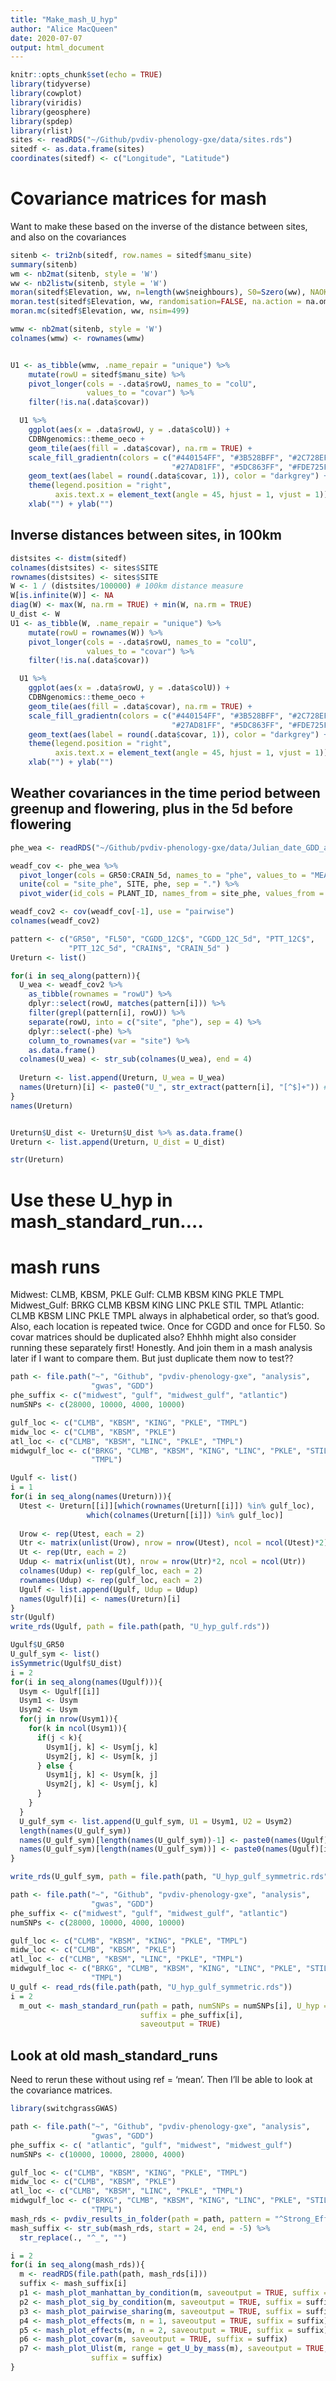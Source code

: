 ```yaml
---
title: "Make_mash_U_hyp"
author: "Alice MacQueen"
date: 2020-07-07
output: html_document
---
```


```r
knitr::opts_chunk$set(echo = TRUE)
library(tidyverse)
library(cowplot)
library(viridis)
library(geosphere)
library(spdep)
library(rlist)
sites <- readRDS("~/Github/pvdiv-phenology-gxe/data/sites.rds")
sitedf <- as.data.frame(sites)
coordinates(sitedf) <- c("Longitude", "Latitude")
```

# Covariance matrices for mash

Want to make these based on the inverse of the distance between sites, and also 
on the covariances

```r
sitenb <- tri2nb(sitedf, row.names = sitedf$manu_site)
summary(sitenb)
wm <- nb2mat(sitenb, style = 'W')
ww <- nb2listw(sitenb, style = 'W')
moran(sitedf$Elevation, ww, n=length(ww$neighbours), S0=Szero(ww), NAOK = TRUE)
moran.test(sitedf$Elevation, ww, randomisation=FALSE, na.action = na.omit)
moran.mc(sitedf$Elevation, ww, nsim=499)

wmw <- nb2mat(sitenb, style = 'W')
colnames(wmw) <- rownames(wmw)


U1 <- as_tibble(wmw, .name_repair = "unique") %>%
    mutate(rowU = sitedf$manu_site) %>%
    pivot_longer(cols = -.data$rowU, names_to = "colU",
                 values_to = "covar") %>%
    filter(!is.na(.data$covar))

  U1 %>%
    ggplot(aes(x = .data$rowU, y = .data$colU)) +
    CDBNgenomics::theme_oeco +
    geom_tile(aes(fill = .data$covar), na.rm = TRUE) +
    scale_fill_gradientn(colors = c("#440154FF", "#3B528BFF", "#2C728EFF",
                                    "#27AD81FF", "#5DC863FF", "#FDE725FF")) +
    geom_text(aes(label = round(.data$covar, 1)), color = "darkgrey") +
    theme(legend.position = "right",
          axis.text.x = element_text(angle = 45, hjust = 1, vjust = 1)) +
    xlab("") + ylab("")
```

## Inverse distances between sites, in 100km
```r
distsites <- distm(sitedf)
colnames(distsites) <- sites$SITE
rownames(distsites) <- sites$SITE
W <- 1 / (distsites/100000) # 100km distance measure
W[is.infinite(W)] <- NA
diag(W) <- max(W, na.rm = TRUE) + min(W, na.rm = TRUE)
U_dist <- W
U1 <- as_tibble(W, .name_repair = "unique") %>%
    mutate(rowU = rownames(W)) %>%
    pivot_longer(cols = -.data$rowU, names_to = "colU",
                 values_to = "covar") %>%
    filter(!is.na(.data$covar))

  U1 %>%
    ggplot(aes(x = .data$rowU, y = .data$colU)) +
    CDBNgenomics::theme_oeco +
    geom_tile(aes(fill = .data$covar), na.rm = TRUE) +
    scale_fill_gradientn(colors = c("#440154FF", "#3B528BFF", "#2C728EFF",
                                    "#27AD81FF", "#5DC863FF", "#FDE725FF")) +
    geom_text(aes(label = round(.data$covar, 1)), color = "darkgrey") +
    theme(legend.position = "right",
          axis.text.x = element_text(angle = 45, hjust = 1, vjust = 1)) +
    xlab("") + ylab("")
```

## Weather covariances in the time period between greenup and flowering, plus in the 5d before flowering
```r
phe_wea <- readRDS("~/Github/pvdiv-phenology-gxe/data/Julian_date_GDD_and_rainfall_phenotypes_4wcr_and_gwas.rds")

weadf_cov <- phe_wea %>%
  pivot_longer(cols = GR50:CRAIN_5d, names_to = "phe", values_to = "MEAS") %>%
  unite(col = "site_phe", SITE, phe, sep = ".") %>%
  pivot_wider(id_cols = PLANT_ID, names_from = site_phe, values_from = MEAS, values_fn = mean)

weadf_cov2 <- cov(weadf_cov[-1], use = "pairwise")
colnames(weadf_cov2)

pattern <- c("GR50", "FL50", "CGDD_12C$", "CGDD_12C_5d", "PTT_12C$", 
             "PTT_12C_5d", "CRAIN$", "CRAIN_5d" )
Ureturn <- list()

for(i in seq_along(pattern)){
  U_wea <- weadf_cov2 %>%
    as_tibble(rownames = "rowU") %>%
    dplyr::select(rowU, matches(pattern[i])) %>%
    filter(grepl(pattern[i], rowU)) %>%
    separate(rowU, into = c("site", "phe"), sep = 4) %>%
    dplyr::select(-phe) %>%
    column_to_rownames(var = "site") %>%
    as.data.frame()
  colnames(U_wea) <- str_sub(colnames(U_wea), end = 4)
  
  Ureturn <- list.append(Ureturn, U_wea = U_wea)
  names(Ureturn)[i] <- paste0("U_", str_extract(pattern[i], "[^$]+")) # matches one or more characters other than $
}
names(Ureturn)


Ureturn$U_dist <- Ureturn$U_dist %>% as.data.frame()
Ureturn <- list.append(Ureturn, U_dist = U_dist)

str(Ureturn)
```


# Use these U_hyp in mash_standard_run....
# mash runs

Midwest: CLMB, KBSM, PKLE
Gulf: CLMB KBSM KING PKLE TMPL
Midwest_Gulf: BRKG CLMB KBSM KING LINC PKLE STIL TMPL
Atlantic: CLMB KBSM LINC PKLE TMPL
always in alphabetical order, so that's good.
Also, each location is repeated twice. Once for CGDD and once for FL50. So covar matrices should be duplicated also? Ehhhh might also consider running these separately first! Honestly. And join them in a mash analysis later if I want to compare them. But just duplicate them now to test??

```r
path <- file.path("~", "Github", "pvdiv-phenology-gxe", "analysis", 
                  "gwas", "GDD")
phe_suffix <- c("midwest", "gulf", "midwest_gulf", "atlantic")
numSNPs <- c(28000, 10000, 4000, 10000)

gulf_loc <- c("CLMB", "KBSM", "KING", "PKLE", "TMPL")
midw_loc <- c("CLMB", "KBSM", "PKLE")
atl_loc <- c("CLMB", "KBSM", "LINC", "PKLE", "TMPL")
midwgulf_loc <- c("BRKG", "CLMB", "KBSM", "KING", "LINC", "PKLE", "STIL",
                  "TMPL")

Ugulf <- list()
i = 1 
for(i in seq_along(names(Ureturn))){
  Utest <- Ureturn[[i]][which(rownames(Ureturn[[i]]) %in% gulf_loc),
                 which(colnames(Ureturn[[i]]) %in% gulf_loc)]
  
  Urow <- rep(Utest, each = 2)
  Utr <- matrix(unlist(Urow), nrow = nrow(Utest), ncol = ncol(Utest)*2)
  Ut <- rep(Utr, each = 2)
  Udup <- matrix(unlist(Ut), nrow = nrow(Utr)*2, ncol = ncol(Utr))
  colnames(Udup) <- rep(gulf_loc, each = 2)
  rownames(Udup) <- rep(gulf_loc, each = 2)
  Ugulf <- list.append(Ugulf, Udup = Udup)
  names(Ugulf)[i] <- names(Ureturn)[i]
}
str(Ugulf)
write_rds(Ugulf, path = file.path(path, "U_hyp_gulf.rds"))

Ugulf$U_GR50
U_gulf_sym <- list()
isSymmetric(Ugulf$U_dist)
i = 2
for(i in seq_along(names(Ugulf))){
  Usym <- Ugulf[[i]]
  Usym1 <- Usym
  Usym2 <- Usym
  for(j in nrow(Usym1)){
    for(k in ncol(Usym1)){
      if(j < k){
        Usym1[j, k] <- Usym[j, k]
        Usym2[j, k] <- Usym[k, j]
      } else {
        Usym1[j, k] <- Usym[k, j]
        Usym2[j, k] <- Usym[j, k]
      }
    }
  }
  U_gulf_sym <- list.append(U_gulf_sym, U1 = Usym1, U2 = Usym2)
  length(names(U_gulf_sym))
  names(U_gulf_sym)[length(names(U_gulf_sym))-1] <- paste0(names(Ugulf)[i], "_1")
  names(U_gulf_sym)[length(names(U_gulf_sym))] <- paste0(names(Ugulf)[i], "_2")
}

write_rds(U_gulf_sym, path = file.path(path, "U_hyp_gulf_symmetric.rds"))

```

```r
path <- file.path("~", "Github", "pvdiv-phenology-gxe", "analysis", 
                  "gwas", "GDD")
phe_suffix <- c("midwest", "gulf", "midwest_gulf", "atlantic")
numSNPs <- c(28000, 10000, 4000, 10000)

gulf_loc <- c("CLMB", "KBSM", "KING", "PKLE", "TMPL")
midw_loc <- c("CLMB", "KBSM", "PKLE")
atl_loc <- c("CLMB", "KBSM", "LINC", "PKLE", "TMPL")
midwgulf_loc <- c("BRKG", "CLMB", "KBSM", "KING", "LINC", "PKLE", "STIL",
                  "TMPL")
U_gulf <- read_rds(file.path(path, "U_hyp_gulf_symmetric.rds"))
i = 2
  m_out <- mash_standard_run(path = path, numSNPs = numSNPs[i], U_hyp = U_gulf,
                             suffix = phe_suffix[i],
                             saveoutput = TRUE)
```

## Look at old mash_standard_runs

Need to rerun these without using ref = 'mean'. Then I'll be able to look at the covariance matrices.
```r
library(switchgrassGWAS)

path <- file.path("~", "Github", "pvdiv-phenology-gxe", "analysis", 
                  "gwas", "GDD")
phe_suffix <- c( "atlantic", "gulf", "midwest", "midwest_gulf")
numSNPs <- c(10000, 10000, 28000, 4000)

gulf_loc <- c("CLMB", "KBSM", "KING", "PKLE", "TMPL")
midw_loc <- c("CLMB", "KBSM", "PKLE")
atl_loc <- c("CLMB", "KBSM", "LINC", "PKLE", "TMPL")
midwgulf_loc <- c("BRKG", "CLMB", "KBSM", "KING", "LINC", "PKLE", "STIL",
                  "TMPL")
mash_rds <- pvdiv_results_in_folder(path = path, pattern = "^Strong_Effects")
mash_suffix <- str_sub(mash_rds, start = 24, end = -5) %>%
  str_replace(., "^_", "")

i = 2
for(i in seq_along(mash_rds)){
  m <- readRDS(file.path(path, mash_rds[i]))
  suffix <- mash_suffix[i]
  p1 <- mash_plot_manhattan_by_condition(m, saveoutput = TRUE, suffix = suffix)
  p2 <- mash_plot_sig_by_condition(m, saveoutput = TRUE, suffix = suffix)
  p3 <- mash_plot_pairwise_sharing(m, saveoutput = TRUE, suffix = suffix)
  p4 <- mash_plot_effects(m, n = 1, saveoutput = TRUE, suffix = suffix)
  p5 <- mash_plot_effects(m, n = 2, saveoutput = TRUE, suffix = suffix)
  p6 <- mash_plot_covar(m, saveoutput = TRUE, suffix = suffix)
  p7 <- mash_plot_Ulist(m, range = get_U_by_mass(m), saveoutput = TRUE, 
                  suffix = suffix)
}
```

